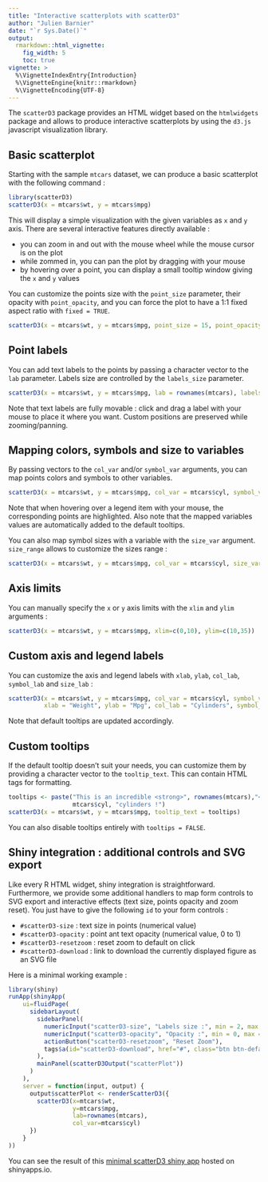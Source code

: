 ```yaml
---
title: "Interactive scatterplots with scatterD3"
author: "Julien Barnier"
date: "`r Sys.Date()`"
output: 
  rmarkdown::html_vignette:
    fig_width: 5
    toc: true
vignette: >
  %\VignetteIndexEntry{Introduction}
  %\VignetteEngine{knitr::rmarkdown}
  %\VignetteEncoding{UTF-8}
---
```


The `scatterD3` package provides an HTML widget based on the `htmlwidgets` package and allows to produce interactive scatterplots by using the `d3.js` javascript visualization library.

## Basic scatterplot

Starting with the sample `mtcars` dataset, we can produce a basic scatterplot with the following command :

```r
library(scatterD3)
scatterD3(x = mtcars$wt, y = mtcars$mpg)
```

This will display a simple visualization with the given variables as `x` and `y` axis. There are several interactive features directly available :

- you can zoom in and out with the mouse wheel while the mouse cursor is on the plot
- while zommed in, you can pan the plot by dragging with your mouse
- by hovering over a point, you can display a small tooltip window giving the `x` and `y` values

You can customize the points size with the `point_size` parameter, their opacity with `point_opacity`, and you can force the plot to have a 1:1 fixed aspect ratio with `fixed = TRUE`.

```r
scatterD3(x = mtcars$wt, y = mtcars$mpg, point_size = 15, point_opacity = 0.5, fixed = TRUE)
```

## Point labels

You can add text labels to the points by passing a character vector to the `lab` parameter. Labels size are controlled by the `labels_size` parameter.

```r
scatterD3(x = mtcars$wt, y = mtcars$mpg, lab = rownames(mtcars), labels_size = 9)
```

Note that text labels are fully movable : click and drag a label with your mouse to place it where you want. Custom positions are preserved while zooming/panning.


## Mapping colors, symbols and size to variables

By passing vectors to the `col_var` and/or `symbol_var` arguments, you can map points colors and symbols to other variables.

```r
scatterD3(x = mtcars$wt, y = mtcars$mpg, col_var = mtcars$cyl, symbol_var = mtcars$gear)
```

Note that when hovering over a legend item with your mouse, the corresponding points are highlighted. Also note that the mapped variables values are automatically added to the default tooltips.

You can also map symbol sizes with a variable with the `size_var` argument. `size_range` allows to customize the sizes range :

```r
scatterD3(x = mtcars$wt, y = mtcars$mpg, col_var = mtcars$cyl, size_var = mtcars$hp, size_range = c(10,1000), point_opacity = 0.7)
```

## Axis limits

You can manually specify the `x` or `y` axis limits with the `xlim` and `ylim` arguments :

```r
scatterD3(x = mtcars$wt, y = mtcars$mpg, xlim=c(0,10), ylim=c(10,35))
```



## Custom axis and legend labels

You can customize the axis and legend labels with `xlab`, `ylab`, `col_lab`, `symbol_lab` and `size_lab` :

```r
scatterD3(x = mtcars$wt, y = mtcars$mpg, col_var = mtcars$cyl, symbol_var = mtcars$gear,
          xlab = "Weight", ylab = "Mpg", col_lab = "Cylinders", symbol_lab = "Gears")
```

Note that default tooltips are updated accordingly.


## Custom tooltips

If the default tooltip doesn't suit your needs, you can customize them by providing a character vector to the `tooltip_text`. This can contain HTML tags for formatting.

```r
tooltips <- paste("This is an incredible <strong>", rownames(mtcars),"</strong><br />with ", 
                  mtcars$cyl, "cylinders !")
scatterD3(x = mtcars$wt, y = mtcars$mpg, tooltip_text = tooltips)
```

You can also disable tooltips entirely with `tooltips = FALSE`.

## Shiny integration : additional controls and SVG export

Like every R HTML widget, shiny integration is straightforward. Furthermore, we provide some additional
handlers to map form controls to SVG export and interactive effects (text size, points opacity and zoom reset).
You just have to give the following `id` to your form controls :

- `#scatterD3-size` : text size in points (numerical value)
- `#scatterD3-opacity` : point ant text opacity (numerical value, 0 to 1)
- `#scatterD3-resetzoom` : reset zoom to default on click
- `#scatterD3-download` : link to download the currently displayed figure as an SVG file

Here is a minimal working example :

```R
library(shiny)
runApp(shinyApp(
    ui=fluidPage(
      sidebarLayout(
        sidebarPanel(
          numericInput("scatterD3-size", "Labels size :", min = 2, max = 30, value = 10),
          numericInput("scatterD3-opacity", "Opacity :", min = 0, max = 1, value = 1, step=0.05),
          actionButton("scatterD3-resetzoom", "Reset Zoom"),
          tags$a(id="scatterD3-download", href="#", class="btn btn-default", "Download SVG")
        ),
        mainPanel(scatterD3Output("scatterPlot"))
      )
    ),
    server = function(input, output) {
      output$scatterPlot <- renderScatterD3({
        scatterD3(x=mtcars$wt,
                  y=mtcars$mpg,
                  lab=rownames(mtcars),
                  col_var=mtcars$cyl)
      })
    }
))
```

You can see the result of this [minimal scatterD3 shiny app](https://juba.shinyapps.io/scatterD3_shiny_app) hosted on shinyapps.io.

